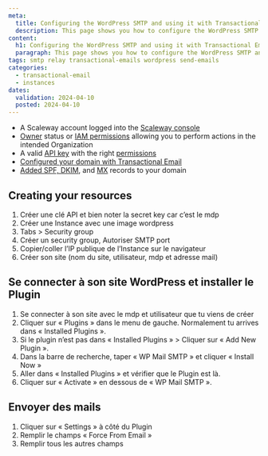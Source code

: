 ```yaml
---
meta:
  title: Configuring the WordPress SMTP and using it with Transactional Email
  description: This page shows you how to configure the WordPress SMTP and use it with Transactional Email
content:
  h1: Configuring the WordPress SMTP and using it with Transactional Email
  paragraph: This page shows you how to configure the WordPress SMTP and use it with Transactional Email
tags: smtp relay transactional-emails wordpress send-emails
categories:
  - transactional-email
  - instances
dates:
  validation: 2024-04-10
  posted: 2024-04-10
---
```


<Macro id="requirements" />

- A Scaleway account logged into the [Scaleway console](https://console.scaleway.com)
- [Owner](/identity-and-access-management/iam/concepts/#owner) status or [IAM permissions](/identity-and-access-management/iam/concepts/#permission) allowing you to perform actions in the intended Organization
- A valid [API key](/identity-and-access-management/iam/how-to/create-api-keys/) with the right [permissions](/identity-and-access-management/iam/reference-content/permission-sets/)
- [Configured your domain with Transactional Email](/managed-services/transactional-email/how-to/configure-domain-with-transactional-email/)
- [Added SPF, DKIM](/managed-services/transactional-email/how-to/add-spf-dkim-records-to-your-domain/), and [MX](/managed-services/transactional-email/how-to/add-mx-record-to-your-domain/) records to your domain

## Creating your resources

1. Créer une clé API et bien noter la secret key car c’est le mdp 
2. Créer une Instance avec une image wordpress 
3. Tabs > Security group
4. Créer un security group, Autoriser SMTP port
5. Copier/coller l’IP publique de l’Instance sur le navigateur
6. Créer son site (nom du site, utilisateur, mdp et adresse mail)


## Se connecter à son site WordPress et installer le Plugin

1. Se connecter à son site avec le mdp et utilisateur que tu viens de créer  
2. Cliquer sur « Plugins » dans le menu de gauche. Normalement tu arrives dans « Installed Plugins ». 
3. Si le plugin n’est pas dans « Installed Plugins » > Cliquer sur « Add New Plugin ». 
4. Dans la barre de recherche, taper « WP Mail SMTP » et cliquer « Install Now »
5. Aller dans « Installed Plugins » et vérifier que le Plugin est là. 
6. Cliquer sur « Activate » en dessous de « WP Mail SMTP ». 


## Envoyer des mails 


1. Cliquer sur « Settings » à côté du Plugin 
2. Remplir le champs « Force From Email » 
3. Remplir tous les autres champs 